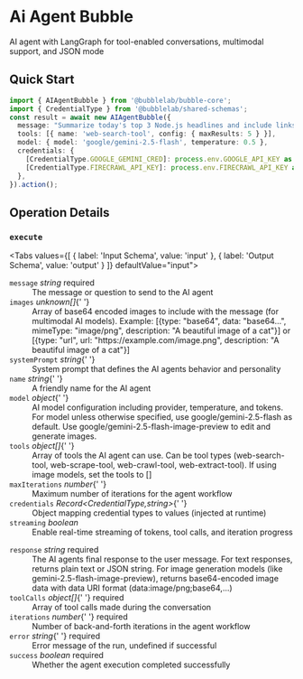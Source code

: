 # Ai Agent Bubble

AI agent with LangGraph for tool-enabled conversations, multimodal support, and JSON mode


## Quick Start

```typescript
import { AIAgentBubble } from '@bubblelab/bubble-core';
import { CredentialType } from '@bubblelab/shared-schemas';
const result = await new AIAgentBubble({
  message: "Summarize today's top 3 Node.js headlines and include links.",
  tools: [{ name: 'web-search-tool', config: { maxResults: 5 } }],
  model: { model: 'google/gemini-2.5-flash', temperature: 0.5 },
  credentials: {
    [CredentialType.GOOGLE_GEMINI_CRED]: process.env.GOOGLE_API_KEY as string,
    [CredentialType.FIRECRAWL_API_KEY]: process.env.FIRECRAWL_API_KEY as string,
  },
}).action();
```

## Operation Details

### `execute`

<Tabs values={[
  { label: 'Input Schema', value: 'input' },
  { label: 'Output Schema', value: 'output' }
]} defaultValue="input">
  <TabItem value="input">

<div className="schema-card">
<dl>
  <dt><code>message</code> <em>string</em> <span style={{color:'#d32f2f',fontWeight:600}}>required</span></dt>
  <dd>The message or question to send to the AI agent</dd>

<dt>
  <code>images</code> <em>unknown[]</em>{' '}
</dt>
<dd>
  Array of base64 encoded images to include with the message (for multimodal AI
  models). Example: [&#123;type: "base64", data: "base64...", mimeType:
  "image/png", description: "A beautiful image of a cat"&#125;] or [&#123;type:
  "url", url: "https://example.com/image.png", description: "A beautiful image
  of a cat"&#125;]
</dd>

<dt>
  <code>systemPrompt</code> <em>string</em>{' '}
</dt>
<dd>System prompt that defines the AI agents behavior and personality</dd>

<dt>
  <code>name</code> <em>string</em>{' '}
</dt>
<dd>A friendly name for the AI agent</dd>

<dt>
  <code>model</code> <em>object</em>{' '}
</dt>
<dd>
  AI model configuration including provider, temperature, and tokens. For model
  unless otherwise specified, use google/gemini-2.5-flash as default. Use
  google/gemini-2.5-flash-image-preview to edit and generate images.
</dd>

<dt>
  <code>tools</code> <em>object[]</em>{' '}
</dt>
<dd>
  Array of tools the AI agent can use. Can be tool types (web-search-tool,
  web-scrape-tool, web-crawl-tool, web-extract-tool). If using image models, set
  the tools to []
</dd>

<dt>
  <code>maxIterations</code> <em>number</em>{' '}
</dt>
<dd>Maximum number of iterations for the agent workflow</dd>

<dt>
  <code>credentials</code> <em>Record&lt;CredentialType,string&gt;</em>{' '}
</dt>
<dd>Object mapping credential types to values (injected at runtime)</dd>

  <dt><code>streaming</code> <em>boolean</em> </dt>
  <dd>Enable real-time streaming of tokens, tool calls, and iteration progress</dd>
</dl>

</div>

  </TabItem>
  <TabItem value="output">

<div className="schema-card">
<dl>
  <dt><code>response</code> <em>string</em> <span style={{color:'#d32f2f',fontWeight:600}}>required</span></dt>
  <dd>The AI agents final response to the user message. For text responses, returns plain text or JSON string. For image generation models (like gemini-2.5-flash-image-preview), returns base64-encoded image data with data URI format (data:image/png;base64,...)</dd>

<dt>
  <code>toolCalls</code> <em>object[]</em>{' '}
  <span style={{ color: '#d32f2f', fontWeight: 600 }}>required</span>
</dt>
<dd>Array of tool calls made during the conversation</dd>

<dt>
  <code>iterations</code> <em>number</em>{' '}
  <span style={{ color: '#d32f2f', fontWeight: 600 }}>required</span>
</dt>
<dd>Number of back-and-forth iterations in the agent workflow</dd>

<dt>
  <code>error</code> <em>string</em>{' '}
  <span style={{ color: '#d32f2f', fontWeight: 600 }}>required</span>
</dt>
<dd>Error message of the run, undefined if successful</dd>

  <dt><code>success</code> <em>boolean</em> <span style={{color:'#d32f2f',fontWeight:600}}>required</span></dt>
  <dd>Whether the agent execution completed successfully</dd>
</dl>

</div>

  </TabItem>
</Tabs>
